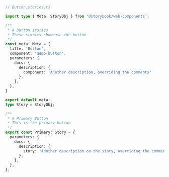 ```ts
// Button.stories.ts

import type { Meta, StoryObj } from '@storybook/web-components';

/**
 * # Button stories
 * These stories showcase the button
 */
const meta: Meta = {
  title: 'Button',
  component: 'demo-button',
  parameters: {
    docs: {
      description: {
        component: 'Another description, overriding the comments'
      },
    },
  },
}

export default meta;
type Story = StoryObj;

/**
 * # Primary Button
 * This is the primary button
 */
export const Primary: Story = {
  parameters: {
    docs: {
      description: {
        story: 'Another description on the story, overriding the comments'
      },
    },
  },
};
```
